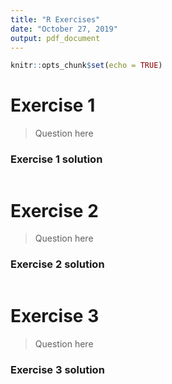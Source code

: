 ```yaml
---
title: "R Exercises"
date: "October 27, 2019"
output: pdf_document
---
```


```r
knitr::opts_chunk$set(echo = TRUE)
```

# Exercise 1
> Question here


\pagebreak
### Exercise 1 solution
```r


```
\pagebreak





# Exercise 2
> Question here


\pagebreak
### Exercise 2 solution
```r


```
\pagebreak






# Exercise 3
> Question here


\pagebreak

### Exercise 3 solution
```r


```
\pagebreak

